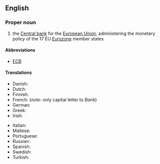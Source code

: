 ==English==
{{wikipedia}}
===Proper noun===
{{en-proper noun}}

# the [[central bank|Central bank]] for the [[European Union]], administering the monetary policy of the 17 EU [[Eurozone]] member states

====Abbreviations====
*[[ECB]]

====Translations====
{{trans-top|central bank for the European Union}}
* Danish: {{t|da|Den Europæiske Centralbank}}
* Dutch: {{t|nl|Europese Centrale Bank}}
* Finnish: {{t|fi|Euroopan keskuspankki}}
* French: {{t|fr|Banque centrale européenne|f}} (''note'': only capital letter to ''Bank'')
* German: {{t|de|Europäische Zentralbank}}
* Greek: {{t|el|Ευρωπαϊκή Κεντρική Τράπεζα}}
* Irish: {{t|ga|Banc Ceannais na hEorpa|xs=Irish}}
{{trans-mid}}
* Italian: {{t|it|Banca Centrale Europea}}
* Maltese: {{t|mt|Bank Ċentrali Ewropew|xs=Maltese}}
* Portuguese: {{t|pt|Banco Central Europeu}}
* Russian: {{t|ru|Европейский центральный банк|m|tr=Jevropéjskij centrálʹnyj bank}}
* Spanish: {{t|es|Banco Central Europeo}}
* Swedish: {{t|sv|Europeiska centralbanken}}
* Turkish: {{t|tr|Avrupa Merkez Bankası}}
{{trans-bottom}}